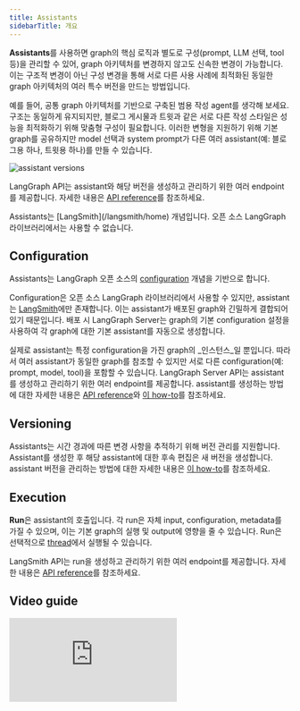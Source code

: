 ```yaml
---
title: Assistants
sidebarTitle: 개요
---
```


**Assistants**를 사용하면 graph의 핵심 로직과 별도로 구성(prompt, LLM 선택, tool 등)을 관리할 수 있어, graph 아키텍처를 변경하지 않고도 신속한 변경이 가능합니다. 이는 구조적 변경이 아닌 구성 변경을 통해 서로 다른 사용 사례에 최적화된 동일한 graph 아키텍처의 여러 특수 버전을 만드는 방법입니다.

예를 들어, 공통 graph 아키텍처를 기반으로 구축된 범용 작성 agent를 생각해 보세요. 구조는 동일하게 유지되지만, 블로그 게시물과 트윗과 같은 서로 다른 작성 스타일은 성능을 최적화하기 위해 맞춤형 구성이 필요합니다. 이러한 변형을 지원하기 위해 기본 graph를 공유하지만 model 선택과 system prompt가 다른 여러 assistant(예: 블로그용 하나, 트윗용 하나)를 만들 수 있습니다.

![assistant versions](/langsmith/images/assistants.png)

LangGraph API는 assistant와 해당 버전을 생성하고 관리하기 위한 여러 endpoint를 제공합니다. 자세한 내용은 [API reference](https://langchain-ai.github.io/langgraph/cloud/reference/api/api_ref/#tag/assistants)를 참조하세요.

<Info>
Assistants는 [LangSmith](/langsmith/home) 개념입니다. 오픈 소스 LangGraph 라이브러리에서는 사용할 수 없습니다.
</Info>

## Configuration

Assistants는 LangGraph 오픈 소스의 [configuration](/oss/langgraph/graph-api#runtime-context) 개념을 기반으로 합니다.

Configuration은 오픈 소스 LangGraph 라이브러리에서 사용할 수 있지만, assistant는 [LangSmith](/langsmith/home)에만 존재합니다. 이는 assistant가 배포된 graph와 긴밀하게 결합되어 있기 때문입니다. 배포 시 LangGraph Server는 graph의 기본 configuration 설정을 사용하여 각 graph에 대한 기본 assistant를 자동으로 생성합니다.

실제로 assistant는 특정 configuration을 가진 graph의 _인스턴스_일 뿐입니다. 따라서 여러 assistant가 동일한 graph를 참조할 수 있지만 서로 다른 configuration(예: prompt, model, tool)을 포함할 수 있습니다. LangGraph Server API는 assistant를 생성하고 관리하기 위한 여러 endpoint를 제공합니다. assistant를 생성하는 방법에 대한 자세한 내용은 [API reference](https://langchain-ai.github.io/langgraph/cloud/reference/api/api_ref/)와 [이 how-to](/langsmith/configuration-cloud)를 참조하세요.

## Versioning

Assistants는 시간 경과에 따른 변경 사항을 추적하기 위해 버전 관리를 지원합니다.
Assistant를 생성한 후 해당 assistant에 대한 후속 편집은 새 버전을 생성합니다. assistant 버전을 관리하는 방법에 대한 자세한 내용은 [이 how-to](/langsmith/configuration-cloud#create-a-new-version-for-your-assistant)를 참조하세요.

## Execution

**Run**은 assistant의 호출입니다. 각 run은 자체 input, configuration, metadata를 가질 수 있으며, 이는 기본 graph의 실행 및 output에 영향을 줄 수 있습니다. Run은 선택적으로 [thread](/oss/langgraph/persistence#threads)에서 실행될 수 있습니다.

LangSmith API는 run을 생성하고 관리하기 위한 여러 endpoint를 제공합니다. 자세한 내용은 [API reference](https://langchain-ai.github.io/langgraph/cloud/reference/api/api_ref/)를 참조하세요.

## Video guide

<iframe
  className="w-full aspect-video rounded-xl"
  src="https://www.youtube.com/embed/fMsQX6pwXkE?si=6Q28l0taGOynO7sU"
  title="YouTube video player"
  frameBorder="0"
  allow="accelerometer; autoplay; clipboard-write; encrypted-media; gyroscope; picture-in-picture"
  allowFullScreen
></iframe>